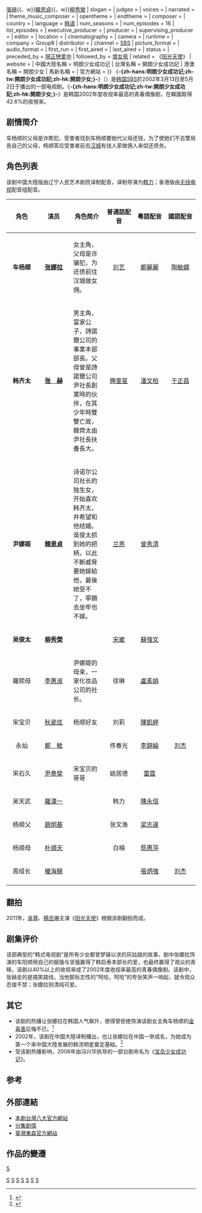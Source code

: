 {{noteTA
|T=zh-hans:明朗少女成功记; zh-tw:開朗少女成功記; zh-hk:開朗少女;
}}
{{Infobox Television
| show_name            = '''-{zh-hans:明朗少女成功记;zh-tw:開朗少女成功記;zh-hk:開朗少女;}-'''
| original_name        = {{lang|ko|명랑소녀 성공기}}
| image                = [[File:Successful_Story_of_a_Bright_Girl.jpg|250px]]
| caption              = 
| genre                = 
| format               = 
| creator              = 
| developer            = 
| writer               = [[李熙明|李熙明]]
| director             = [[張基洪|張基洪]]
| creative_director    = 
| presenter            = 
| starring             = {{Nowrap begin}}[[張娜拉|張娜拉]]{{、w}}[[張赫_(韓國)|張赫]]{{、w}}[[韓多感|韓恩貞]]{{、w}}[[柳秀榮|柳秀榮]]{{Nowrap end}}
| slogan               =  
| judges               = 
| voices               = 
| narrated             = 
| theme_music_composer = 
| opentheme            =  
| endtheme             = 
| composer             = 
| country              = {{KOR}}
| language             = [[韩语|韩语]]
| num_seasons          = 
| num_episodes         = 16 
| list_episodes        = 
| executive_producer   = 
| producer             = 
| supervising_producer = 
| editor               = 
| location             = 
| cinematography       = 
| camera               = 
| runtime              = 
| company              = Group8
| distributor          = 
| channel              = [[SBS_(韓國)|SBS]]
| picture_format       = 
| audio_format         = 
| first_run            = {{KOR}}
| first_aired          = {{start date|2002|3|13}}
| last_aired           = {{end date|2002|5|2}}
| status               = 
| preceded_by          = [[現正戀愛中|現正戀愛中]]
| followed_by          = [[壞女孩_(韓國電視劇)|壞女孩]]
| related              = 《[[阳光天使|阳光天使]]》
| website              = 
| 中國大陸名稱 = 明朗少女成功记
| 台灣名稱   = 開朗少女成功記
| 港澳名稱   = 開朗少女
| 馬新名稱   = 
| 官方網站   = 
}}
《'''-{zh-hans:明朗少女成功记;zh-tw:開朗少女成功記;zh-hk:開朗少女;}-'''》（{{lang-ko|'''명랑소녀 성공기'''}}）是[[韩国|韩国]][[SBS_(韓國)|SBS]]於2002年3月13日至5月2日于播出的一部电视剧。《'''-{zh-hans:明朗少女成功记;zh-tw:開朗少女成功記;zh-hk:開朗少女;}-'''》是韩国2002年度收视率最高的青春偶像剧，在韓國取得42.6%的收視率。

== 剧情简介 ==
车杨顺的父母是诈欺犯，受害者找到车杨顺要她代父母还钱，为了使她们不去警局告自己的父母，杨顺答应受害者前去[[首尔|汉城]]有钱人家做佣人来偿还债务。

== 角色列表 ==
该剧中国大陸版由辽宁人民艺术剧院译制配音，译制导演为[[韩力|韩力]]；香港版由[[無綫電視|无线电视]]配音组配音。
{| border="2" cellpadding="4" cellspacing="0" style="margin: 1em 1em 1em 0; background: #f9f9f9; border: 1px #aaa solid; border-collapse: collapse; font-size: 90%;" 
|- bgcolor="#B0C4DE" align="center"
! width="100" | 角色
! width="100" | 演员
! width="100" | 角色简介
! width="100" | 普通話配音
! width="100" | 粵語配音
! width="100" | 國語配音
|-
|valign="center" |<center>'''车杨顺'''
| <center>'''[[张娜拉|张娜拉]]''' 
| 女主角，父母是诈骗犯，为还债前往汉城做女佣。
| <center>[[刘艺|刘艺]] 
| <center>[[鄭麗麗|鄭麗麗]]
| <center>[[陶敏嫻|陶敏嫻]]
|-
|valign="center" |<center>'''韩齐太'''
| <center>'''[[張赫_(韓國)|张　赫]]''' 
| 男主角，富家公子，詩諾爾公司的事業本部部長。父母曾是詩諾爾公司尹社長創業時的伙伴，在其少年時雙雙亡故，韓齊太由尹社長扶養長大。
| <center>[[腾奎星|腾奎星]]
| <center>[[潘文柏|潘文柏]]
| <center>[[于正昌|于正昌]]
|-
|valign="center" |<center>'''尹娜姬'''
| <center>'''[[韓多感|韓恩貞]]''' 
| 诗诺尔公司社长的独生女，开始喜欢韩齐太，并希望和他结婚。吳俊太抓到她的把柄，以此不斷威脅要她嫁給他，最後她受不了，寧願去坐牢也不嫁。
| <center>[[兰燕|兰燕]]
| <center>[[曾秀清|曾秀清]]
|
|-
|valign="center" |<center>'''吴俊太'''
| <center>'''[[柳秀榮|柳秀榮]]''' 
| 
| <center>[[宋崴|宋崴]]
| <center>[[蘇強文|蘇強文]]
|
|-
|valign="center" |<center>羅熙母
| <center>[[李惠淑|李惠淑]] 
| 尹娜姬的母亲，一家化妆品公司的社长。
| <center>徐琳
| <center>[[盧素娟|盧素娟]]
|
|-
|valign="center" |<center>宋宝贝
| <center>[[秋瓷炫|秋瓷炫]] 
| 杨顺好友
| <center>刘莉
| <center>[[陳凱婷|陳凱婷]]
| 
|-
|valign="center" |<center>永灿
| <center>[[鄭敏_(韓國演員)|鄭　敏]] 
| 
| <center>佟春光
| <center>[[李錦綸|李錦綸]]
| <center>[[劉傑_(配音員)|刘杰]]
|-
|valign="center" |<center>宋石久
| <center>[[尹泰榮|尹泰榮]] 
| 宋宝贝的哥哥
| <center>姚居德
| <center>[[雷霆_(配音員)|雷霆]]
|
|-
|valign="center" |<center>吴天武
| <center>[[羅漢一|羅漢一]] 
| 
| <center>韩力
| <center>[[陳永信|陳永信]]
| 
|-
|valign="center" |<center>杨顺父
| <center>[[趙炯基|趙炯基]] 
| 
| <center>张文渔
| <center>[[梁志達|梁志達]]
| 
|-
|valign="center" |<center>杨顺母
| <center>[[朴順天_(演員)|朴順天]] 
| 
| <center>白楠
| <center>[[蔡惠萍|蔡惠萍]]
| 
|-
|valign="center" |<center>周组长
| <center>[[權海驍|權海驍]] 
|
| 
| <center>[[張炳強|張炳強]]
| <center>[[劉傑_(配音員)|刘杰]]
|-
|}

== 翻拍 ==
2011年，[[吳尊|吳尊]]、[[楊丞琳|楊丞琳]]主演《[[阳光天使|阳光天使]]》根据该剧翻拍而成。

== 剧集评价 ==
该部典型的“韩式电视剧”是所有少女都曾梦寐以求的灰姑娘的故事，剧中张娜拉饰演的车阳顺用自己的倔强与坚强赢得了韩启泰本部长的爱，也最终赢得了观众的青睐。该剧以40%以上的收视率成了2002年度收视率最高的青春偶像剧。该剧中，张赫走的是搞笑路线，当他那标志性的“呵哈，呵哈”的夸张笑声一响起，就令观众忍俊不禁；张娜拉则清纯可爱。

== 其它 ==
*该剧的热播让张娜拉在韩国人气飙升，使得曾拒绝饰演该剧女主角车杨顺的[[金喜善|金喜善]]后悔不已。<ref>{{Citeweb |url= http://news.xinhuanet.com/ent/2004-08/05/content_3432554.htm |title= 剧集简介 |publisher= 新华网 |date= 2004-08-05 |language= zh-cn |accessdate= 2011-11-04 |archive-date= 2008-09-20 |archive-url= https://web.archive.org/web/20080920083150/http://news.xinhuanet.com/ent/2004-08/05/content_3432554.htm |dead-url= no }}</ref>
*2002年，该剧在中国大陸译制播出，也让张娜拉在中国一举成名，为她成为第一个来中国大陸发展的韩流明星奠定基础。<ref>{{Citeweb |url= http://entertainment.dbw.cn/system/2011/10/30/053480180.shtml |title= 张娜拉自曝工作重要不怕当“剩女” |publisher= 东北网 |date= 2011-10-30 |language= zh-cn |accessdate= 2011-11-04 |archive-url= https://web.archive.org/web/20111106070839/http://entertainment.dbw.cn/system/2011/10/30/053480180.shtml |archive-date= 2011-11-06 |dead-url= yes }}</ref>
*受该剧热播影响，2006年由冯兴华执导的一部台剧命名为《[[宝岛少女成功记|宝岛少女成功记]]》。

== 参考 ==
{{reflist}}

== 外部連結 ==
*[https://web.archive.org/web/20111012182203/http://www.gtv.com.tw/Program/B051420020731U/ 本劇台灣八大官方網站]{{zh}}
*[http://news.xinhuanet.com/ent/2004-08/05/content_3432554.htm 分集剧情]{{Wayback|url=http://news.xinhuanet.com/ent/2004-08/05/content_3432554.htm |date=20080920083150 }}{{zh-cn}}
*[https://web.archive.org/web/20051214180436/http://www.ettoday.com/ettv_drama/events/happy/ 臺灣東森官方網站]{{zh-tw}}
== 作品的變遷 ==
{{電視節目的變遷
|電視台={{flagicon|South Korea}} 韓國 [[SBS_(韓國)|SBS]]
|播放檔次=[[SBS特別劇|SBS特別劇]]
|節目名稱=開朗少女成功記<br />（2002.3.13 ~ 2002.5.2）
|上一節目= [[現正戀愛中|現正戀愛中]]<br />（2001.11.5 ~ 2001.12.24）
|下一節目=[[壞女孩_(韓國電視劇)|壞女孩]]<br />（2002.5.8 ~ 2002.6.27）
}}
{{電視節目的變遷
| 電視台={{flagicon|Taiwan}} 台灣 [[八大綜合台|八大綜合台]]
| 節目名稱=開朗少女成功記<br />（2002.8.13 ~ 2002.9.9）
}}
{{SBS特別劇}}

[[category:2002年韓國電視劇集|S]]
[[Category:韓國愛情劇|S]]
[[Category:女性題材電視節目|S]]
[[Category:身分差異戀情題材電視劇|S]]
[[Category:華視外購電視劇|S]]
[[Category:八大電視外購韓劇|S]]
[[Category:無綫電視外購劇集|S]]
[[Category:東森電視外購韓劇|S]]